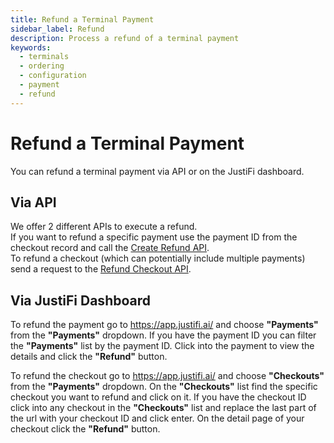 ```yaml
---
title: Refund a Terminal Payment
sidebar_label: Refund
description: Process a refund of a terminal payment
keywords:
  - terminals
  - ordering
  - configuration
  - payment
  - refund
---
```


# Refund a Terminal Payment
You can refund a terminal payment via API or on the JustiFi dashboard.

## Via API
We offer 2 different APIs to execute a refund.\
If you want to refund a specific payment use the payment ID from the checkout record and call the [Create Refund API](https://developer.justifi.ai/tag/Refunds#operation/CreateRefund).\
To refund a checkout (which can potentially include multiple payments) send a request to the [Refund Checkout API](https://docs.justifi.tech/api-spec#tag/Checkouts/operation/RefundCheckout). 

## Via JustiFi Dashboard
To refund the payment go to https://app.justifi.ai/ and choose **"Payments"** from the **"Payments"** dropdown. 
If you have the payment ID you can filter the **"Payments"** list by the payment ID. 
Click into the payment to view the details and click the **"Refund"** button.


To refund the checkout go to https://app.justifi.ai/ and choose **"Checkouts"** from the **"Payments"** dropdown. 
On the **"Checkouts"** list find the specific checkout you want to refund and click on it. 
If you have the checkout ID click into any checkout in the **"Checkouts"** list and replace 
the last part of the url with your checkout ID and click enter.
On the detail page of your checkout click the **"Refund"** button.

